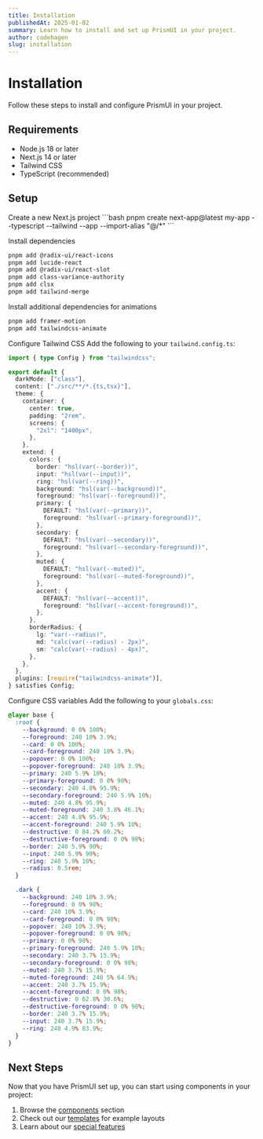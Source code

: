 ```yaml
---
title: Installation
publishedAt: 2025-01-02
summary: Learn how to install and set up PrismUI in your project.
author: codehagen
slug: installation
---
```


# Installation

Follow these steps to install and configure PrismUI in your project.

## Requirements

- Node.js 18 or later
- Next.js 14 or later
- Tailwind CSS
- TypeScript (recommended)

## Setup

<Steps>
  <Step>Create a new Next.js project</Step>
  ```bash
  pnpm create next-app@latest my-app --typescript --tailwind --app --import-alias "@/*"
  ```

  <Step>Install dependencies</Step>
  ```bash
  pnpm add @radix-ui/react-icons
  pnpm add lucide-react
  pnpm add @radix-ui/react-slot
  pnpm add class-variance-authority
  pnpm add clsx
  pnpm add tailwind-merge
  ```

  <Step>Install additional dependencies for animations</Step>
  ```bash
  pnpm add framer-motion
  pnpm add tailwindcss-animate
  ```

  <Step>Configure Tailwind CSS</Step>
  Add the following to your `tailwind.config.ts`:
  ```ts
  import { type Config } from "tailwindcss";

  export default {
    darkMode: ["class"],
    content: ["./src/**/*.{ts,tsx}"],
    theme: {
      container: {
        center: true,
        padding: "2rem",
        screens: {
          "2xl": "1400px",
        },
      },
      extend: {
        colors: {
          border: "hsl(var(--border))",
          input: "hsl(var(--input))",
          ring: "hsl(var(--ring))",
          background: "hsl(var(--background))",
          foreground: "hsl(var(--foreground))",
          primary: {
            DEFAULT: "hsl(var(--primary))",
            foreground: "hsl(var(--primary-foreground))",
          },
          secondary: {
            DEFAULT: "hsl(var(--secondary))",
            foreground: "hsl(var(--secondary-foreground))",
          },
          muted: {
            DEFAULT: "hsl(var(--muted))",
            foreground: "hsl(var(--muted-foreground))",
          },
          accent: {
            DEFAULT: "hsl(var(--accent))",
            foreground: "hsl(var(--accent-foreground))",
          },
        },
        borderRadius: {
          lg: "var(--radius)",
          md: "calc(var(--radius) - 2px)",
          sm: "calc(var(--radius) - 4px)",
        },
      },
    },
    plugins: [require("tailwindcss-animate")],
  } satisfies Config;
  ```

  <Step>Configure CSS variables</Step>
  Add the following to your `globals.css`:
  ```css
  @layer base {
    :root {
      --background: 0 0% 100%;
      --foreground: 240 10% 3.9%;
      --card: 0 0% 100%;
      --card-foreground: 240 10% 3.9%;
      --popover: 0 0% 100%;
      --popover-foreground: 240 10% 3.9%;
      --primary: 240 5.9% 10%;
      --primary-foreground: 0 0% 98%;
      --secondary: 240 4.8% 95.9%;
      --secondary-foreground: 240 5.9% 10%;
      --muted: 240 4.8% 95.9%;
      --muted-foreground: 240 3.8% 46.1%;
      --accent: 240 4.8% 95.9%;
      --accent-foreground: 240 5.9% 10%;
      --destructive: 0 84.2% 60.2%;
      --destructive-foreground: 0 0% 98%;
      --border: 240 5.9% 90%;
      --input: 240 5.9% 90%;
      --ring: 240 5.9% 10%;
      --radius: 0.5rem;
    }

    .dark {
      --background: 240 10% 3.9%;
      --foreground: 0 0% 98%;
      --card: 240 10% 3.9%;
      --card-foreground: 0 0% 98%;
      --popover: 240 10% 3.9%;
      --popover-foreground: 0 0% 98%;
      --primary: 0 0% 98%;
      --primary-foreground: 240 5.9% 10%;
      --secondary: 240 3.7% 15.9%;
      --secondary-foreground: 0 0% 98%;
      --muted: 240 3.7% 15.9%;
      --muted-foreground: 240 5% 64.9%;
      --accent: 240 3.7% 15.9%;
      --accent-foreground: 0 0% 98%;
      --destructive: 0 62.8% 30.6%;
      --destructive-foreground: 0 0% 98%;
      --border: 240 3.7% 15.9%;
      --input: 240 3.7% 15.9%;
      --ring: 240 4.9% 83.9%;
    }
  }
  ```
</Steps>

## Next Steps

Now that you have PrismUI set up, you can start using components in your project:

1. Browse the [components](/docs/components) section
2. Check out our [templates](/docs/templates) for example layouts
3. Learn about our [special features](/docs/special)